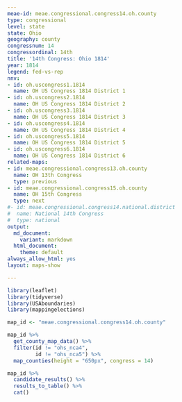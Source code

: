 ```yaml
---
meae-id: meae.congressional.congress14.oh.county
type: congressional
level: state
state: Ohio
geography: county
congressnum: 14
congressordinal: 14th
title: '14th Congress: Ohio 1814'
year: 1814
legend: fed-vs-rep
nnv:
- id: oh.uscongress1.1814
  name: OH US Congress 1814 District 1
- id: oh.uscongress2.1814
  name: OH US Congress 1814 District 2
- id: oh.uscongress3.1814
  name: OH US Congress 1814 District 3
- id: oh.uscongress4.1814
  name: OH US Congress 1814 District 4
- id: oh.uscongress5.1814
  name: OH US Congress 1814 District 5
- id: oh.uscongress6.1814
  name: OH US Congress 1814 District 6
related-maps:
- id: meae.congressional.congress13.oh.county
  name: OH 13th Congress
  type: previous
- id: meae.congressional.congress15.oh.county
  name: OH 15th Congress
  type: next
#- id: meae.congressional.congress14.national.district
#  name: National 14th Congress
#  type: national
output:
  md_document:
    variant: markdown
  html_document:
    theme: default
always_allow_html: yes
layout: maps-show

---
```


```r
library(leaflet)
library(tidyverse)
library(USAboundaries)
library(mappingelections)

map_id <- "meae.congressional.congress14.oh.county"
```

<div class="map">

```r
map_id %>%
  get_county_map_data() %>% 
  filter(id != "ohs_nca4",
         id != "ohs_nca5") %>% 
  map_counties(height = "650px", congress = 14)
```

</div>

<div class="results-table">

```r
map_id %>%
  candidate_results() %>%
  results_to_table() %>%
  cat()
```

</div>
